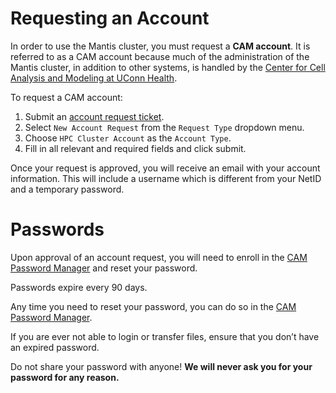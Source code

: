 # Requesting an Account
In order to use the Mantis cluster, you must request a **CAM account**. It is referred to as a CAM account because much of the administration of the Mantis cluster, in addition to other systems, is handled by the [Center for Cell Analysis and Modeling at UConn Health](https://health.uconn.edu/cell-analysis-modeling/).

To request a CAM account:

1. Submit an [account request ticket](https://health.uconn.edu/high-performance-computing/contact/).
2. Select `New Account Request` from the `Request Type` dropdown menu.
3. Choose `HPC Cluster Account` as the `Account Type`. 
4. Fill in all relevant and required fields and click submit.

Once your request is approved, you will receive an email with your account information. This will include a username which is different from your NetID and a temporary password.

# Passwords
Upon approval of an account request, you will need to enroll in the [CAM Password Manager](https://pm-app.cam.uchc.edu/portal/Home/LandingPage) and reset your password.

Passwords expire every 90 days.

Any time you need to reset your password, you can do so in the [CAM Password Manager](https://pm-app.cam.uchc.edu/portal/Home/LandingPage).

::: {.callout-important}
If you are ever not able to login or transfer files, ensure that you don't have an expired password.
:::

::: {.callout-warning}
Do not share your password with anyone! **We will never ask you for your password for any reason.**
:::


<!--  
According to Ion, having access, regardless of mode, is dependent on:
1. You have a valid SSH key pair using an acceptable encryption algorithm in your home folder .ssh subfolder
2. Your home folder, .ssh subfolder, and SSH key files have proper ownership and access restrictions
3. Your account is not locked
4. Your account is not disabled
5. Your account does not have an expired password
6. Your account does not require change-password-on-next-logon

Is it possible to login to globus with invalid password?
-->